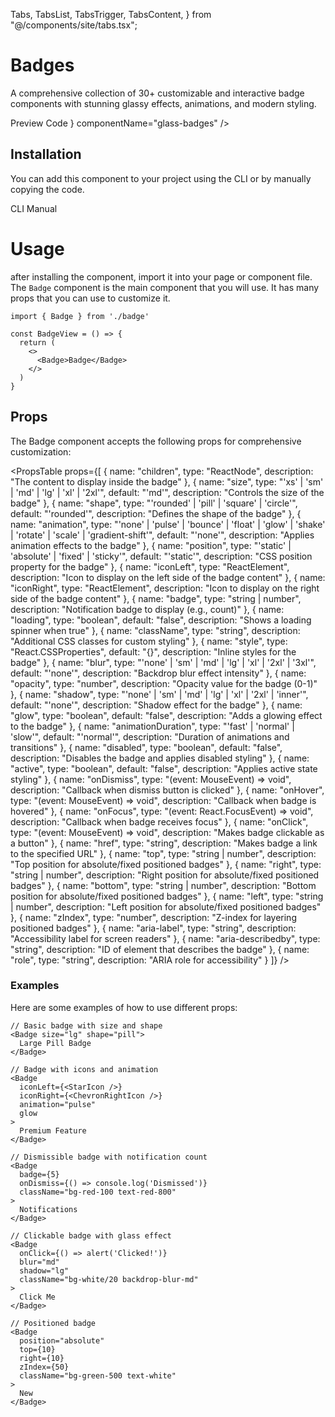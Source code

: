   Tabs,
  TabsList,
  TabsTrigger,
  TabsContent,
} from "@/components/site/tabs.tsx";



# Badges
A comprehensive collection of 30+ customizable and interactive badge components with stunning glassy effects, animations, and modern styling.


<Tabs defaultValue="preview" className="">
  <TabsList>
    <TabsTrigger value="preview">Preview</TabsTrigger>
    <TabsTrigger value="code">Code</TabsTrigger>
  </TabsList>
  <TabsContent value="preview">
    <ComponentRenderer component={<BadgeView />} componentName="glass-badges" />
  </TabsContent>
  <TabsContent value="code">
    <CodeBlock filePath="app/docs/badge/badge-view.tsx" />
  </TabsContent>
</Tabs>


## Installation

You can add this component to your project using the CLI or by manually copying the code.

<Tabs defaultValue="cli" className="">
  <TabsList>
    <TabsTrigger value="cli">CLI</TabsTrigger>
    <TabsTrigger value="manual">Manual</TabsTrigger>
  </TabsList>
  <TabsContent value="cli">
    <Cli command={`add badge.json`} />
  </TabsContent>

  <TabsContent value="manual">
    <CodeBlock filePath="app/docs/badge/badge.tsx" />
  </TabsContent>
</Tabs>


# Usage
after installing the component, import it into your page or component file. The `Badge`
component is the main component that you will use. It has many props that you can use to customize it.


```tsx
import { Badge } from './badge'

const BadgeView = () => {
  return (
    <>
      <Badge>Badge</Badge>
    </>
  )
}
```

## Props

The Badge component accepts the following props for comprehensive customization:

<PropsTable props={[
  {
    name: "children",
    type: "ReactNode",
    description: "The content to display inside the badge"
  },
  {
    name: "size",
    type: "'xs' | 'sm' | 'md' | 'lg' | 'xl' | '2xl'",
    default: "'md'",
    description: "Controls the size of the badge"
  },
  {
    name: "shape",
    type: "'rounded' | 'pill' | 'square' | 'circle'",
    default: "'rounded'",
    description: "Defines the shape of the badge"
  },
  {
    name: "animation",
    type: "'none' | 'pulse' | 'bounce' | 'float' | 'glow' | 'shake' | 'rotate' | 'scale' | 'gradient-shift'",
    default: "'none'",
    description: "Applies animation effects to the badge"
  },
  {
    name: "position",
    type: "'static' | 'absolute' | 'fixed' | 'sticky'",
    default: "'static'",
    description: "CSS position property for the badge"
  },
  {
    name: "iconLeft",
    type: "ReactElement",
    description: "Icon to display on the left side of the badge content"
  },
  {
    name: "iconRight",
    type: "ReactElement",
    description: "Icon to display on the right side of the badge content"
  },
  {
    name: "badge",
    type: "string | number",
    description: "Notification badge to display (e.g., count)"
  },
  {
    name: "loading",
    type: "boolean",
    default: "false",
    description: "Shows a loading spinner when true"
  },
  {
    name: "className",
    type: "string",
    description: "Additional CSS classes for custom styling"
  },
  {
    name: "style",
    type: "React.CSSProperties",
    default: "{}",
    description: "Inline styles for the badge"
  },
  {
    name: "blur",
    type: "'none' | 'sm' | 'md' | 'lg' | 'xl' | '2xl' | '3xl'",
    default: "'none'",
    description: "Backdrop blur effect intensity"
  },
  {
    name: "opacity",
    type: "number",
    description: "Opacity value for the badge (0-1)"
  },
  {
    name: "shadow",
    type: "'none' | 'sm' | 'md' | 'lg' | 'xl' | '2xl' | 'inner'",
    default: "'none'",
    description: "Shadow effect for the badge"
  },
  {
    name: "glow",
    type: "boolean",
    default: "false",
    description: "Adds a glowing effect to the badge"
  },
  {
    name: "animationDuration",
    type: "'fast' | 'normal' | 'slow'",
    default: "'normal'",
    description: "Duration of animations and transitions"
  },
  {
    name: "disabled",
    type: "boolean",
    default: "false",
    description: "Disables the badge and applies disabled styling"
  },
  {
    name: "active",
    type: "boolean",
    default: "false",
    description: "Applies active state styling"
  },
  {
    name: "onDismiss",
    type: "(event: MouseEvent<HTMLButtonElement>) => void",
    description: "Callback when dismiss button is clicked"
  },
  {
    name: "onHover",
    type: "(event: MouseEvent<HTMLElement>) => void",
    description: "Callback when badge is hovered"
  },
  {
    name: "onFocus",
    type: "(event: React.FocusEvent<HTMLElement>) => void",
    description: "Callback when badge receives focus"
  },
  {
    name: "onClick",
    type: "(event: MouseEvent<HTMLButtonElement>) => void",
    description: "Makes badge clickable as a button"
  },
  {
    name: "href",
    type: "string",
    description: "Makes badge a link to the specified URL"
  },
  {
    name: "top",
    type: "string | number",
    description: "Top position for absolute/fixed positioned badges"
  },
  {
    name: "right",
    type: "string | number",
    description: "Right position for absolute/fixed positioned badges"
  },
  {
    name: "bottom",
    type: "string | number",
    description: "Bottom position for absolute/fixed positioned badges"
  },
  {
    name: "left",
    type: "string | number",
    description: "Left position for absolute/fixed positioned badges"
  },
  {
    name: "zIndex",
    type: "number",
    description: "Z-index for layering positioned badges"
  },
  {
    name: "aria-label",
    type: "string",
    description: "Accessibility label for screen readers"
  },
  {
    name: "aria-describedby",
    type: "string",
    description: "ID of element that describes the badge"
  },
  {
    name: "role",
    type: "string",
    description: "ARIA role for accessibility"
  }
]} />

### Examples

Here are some examples of how to use different props:

```tsx
// Basic badge with size and shape
<Badge size="lg" shape="pill">
  Large Pill Badge
</Badge>

// Badge with icons and animation
<Badge
  iconLeft={<StarIcon />}
  iconRight={<ChevronRightIcon />}
  animation="pulse"
  glow
>
  Premium Feature
</Badge>

// Dismissible badge with notification count
<Badge
  badge={5}
  onDismiss={() => console.log('Dismissed')}
  className="bg-red-100 text-red-800"
>
  Notifications
</Badge>

// Clickable badge with glass effect
<Badge
  onClick={() => alert('Clicked!')}
  blur="md"
  shadow="lg"
  className="bg-white/20 backdrop-blur-md"
>
  Click Me
</Badge>

// Positioned badge
<Badge
  position="absolute"
  top={10}
  right={10}
  zIndex={50}
  className="bg-green-500 text-white"
>
  New
</Badge>
```
